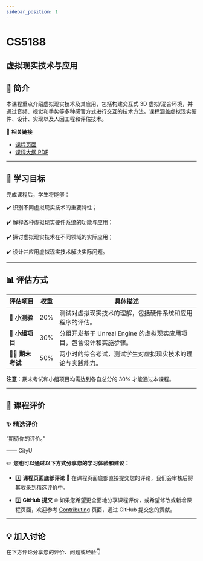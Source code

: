 ```yaml
---
sidebar_position: 1
---
```


# CS5188
## 虚拟现实技术与应用

## **📘 简介**
本课程重点介绍虚拟现实技术及其应用，包括构建交互式 3D 虚拟/混合环境，并通过音频、视觉和手势等多种感官方式进行交互的技术方法。课程涵盖虚拟现实硬件、设计、实现以及人因工程和评估技术。

🔗 **相关链接**
- [课程页面](https://www.cityu.edu.hk/catalogue/pg/202526/course/CS5188.htm)
- [课程大纲 PDF](https://www.cityu.edu.hk/catalogue/pg/202526/course/CS5188.pdf)

---

## **🎯 学习目标**

完成课程后，学生将能够：

✔️ 识别不同虚拟现实技术的重要特性；

✔️ 解释各种虚拟现实硬件系统的功能与应用；

✔️ 探讨虚拟现实技术在不同领域的实际应用；

✔️ 设计并应用虚拟现实技术解决实际问题。

---

## **📊 评估方式**

| **评估项目**       | **权重** | **具体描述**                                                                                      |
|-------------------|---------|--------------------------------------------------------------------------------------------------|
| **📝 小测验**      | 20%     | 测试对虚拟现实技术的理解，包括硬件系统和应用程序的评估。                                          |
| **🤝 小组项目**    | 30%     | 分组开发基于 Unreal Engine 的虚拟现实应用项目，包含设计和实施步骤。                               |
| **🧑‍💻 期末考试**   | 50%     | 两小时的综合考试，测试学生对虚拟现实技术的理论与实践能力。                                        |

**注意**：期末考试和小组项目均需达到各自总分的 30% 才能通过本课程。

---

## **💬 课程评价**

### ✨ **精选评价**
<div className={commentStyles.commentBox}>
    <p className={commentStyles.commentText}>
        “期待你的评价。”
    </p>
    <p className={commentStyles.commentAuthor}>—— CityU</p>
</div>

✏️ **您也可以通过以下方式分享您的学习体验和建议：**

- 1️⃣ **课程页面底部评论**
💬 在课程页面底部直接提交您的评论，我们会审核后将其收录到精选评价中。

- 2️⃣ **GitHub 提交**
🌐 如果您希望更全面地分享课程评价，或希望修改或新增课程页面，欢迎参考 [Contributing](/contributing) 页面，通过 GitHub 提交您的贡献。




---

## **💡 加入讨论**

在下方评论分享您的评价、问题或经验👇
<Utterances />
